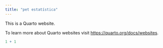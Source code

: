 ```yaml
---
title: "pet estatística"
---
```


This is a Quarto website.

To learn more about Quarto websites visit <https://quarto.org/docs/websites>.

```r
1 + 1
```

